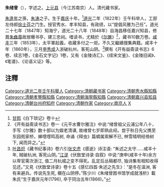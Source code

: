 '''朱绪曾'''（{{bd|1805年||1860年||catIdx=Z}}），字述之。[[上元县|上元县]]（今江苏南京）人。清代藏书家。

[[朱逢年|朱逢年]]之孫，[[朱涛|朱涛]]之子。生于[[嘉庆|嘉庆]]十年。<ref>[[甘熙|甘熙]]《白下琐记》卷十</ref>[[道光|道光]]二年（1822年）壬午科举人，工部左侍郎[[徐士芬|徐士芬]]之门生。授官秀水、孝丰知县，有政绩，以“提倡风雅为己任”。道光二十七年（1847年）知海宁，道光二十八年（1848年）自海昌移任嘉兴知县，修葺[[朱彝尊|朱彝尊]]故居曝书亭，建三忠祠。嗜读书，尤精於《[[尔雅|尔雅]]》<ref>《开有益斋读书志》卷一《元平水曹尔雅注》中说:“绪曾祖父云浦公年八十，手写《尔雅》数十部以为娱老清课, 故绪曾七岁即熟此经。尝于秋日先父携至东园苑家桥，蝉嚖嚖鸣高树, 命诵《释虫》篇蜩属索解不已, 林雪晴明经倚树下, 闻而异之。”</ref>，藏书10数万卷。[[咸丰_(年号)|咸丰]]三年（1853年），太平軍起義，收藏多付之一炬。不久又繼續搜集典籍。咸丰十年（1860年），三月[[李秀成|李秀成]]入浙破杭州，客死山阴。<ref>[[叶昌炽|叶昌炽]]《藏书纪事诗》卷六引[[张文虎|张文虎]]《感逝》诗注语: “朱述之太守……咸丰十年, 贼破杭洲, 客死山阴。”[[江湜|江湜]]《伏敔堂诗录·自叙》中说:“庚申(咸丰十年)余方以卑官需次浙江, 值二月杭城之变不得死。乱定后丛稿都尽, 独诗集有相知收得见还。”又見《伏敔堂诗录》卷十五《感忆四首·朱述之先生》：“是冬在温洲, 客有来避兵。传说先生死, 櫬在山阴停。”陈少川《朱绪曾图书馆学成就浅析》載朱氏“生于嘉庆元年(1796), 卒于同治五年(1866)。”</ref>撰有《开有益斋读书志》6卷、续志1卷，《金石文字记》1卷，又有《金陵诗汇》、《续宋文鉴》、《金陵旧闻》、《笔谱》、《论语义证》等。

== 注釋 ==
{{reflist|2}}
{{DEFAULTSORT:Z}}
[[Category:道光二年壬午科舉人|Category:道光二年壬午科舉人]]
[[Category:清朝藏书家|Category:清朝藏书家]]
[[Category:清朝秀水縣知縣|Category:清朝秀水縣知縣]]
[[Category:清朝孝豐縣知縣|Category:清朝孝豐縣知縣]]
[[Category:清朝海寧縣知縣|Category:清朝海寧縣知縣]]
[[Category:清朝嘉兴县知县|Category:清朝嘉兴县知县]]
[[Category:清朝台州府知府|Category:清朝台州府知府]]
[[Category:清朝作家|Category:清朝作家]]
[[Category:南京人|Category:南京人]]
[[Category:朱姓|X]]